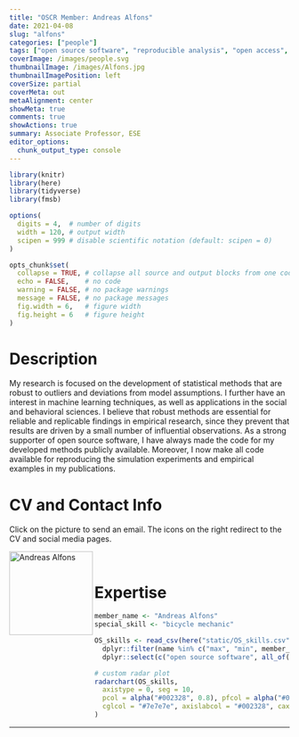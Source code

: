 ```yaml
---
title: "OSCR Member: Andreas Alfons"
date: 2021-04-08
slug: "alfons"
categories: ["people"]
tags: ["open source software", "reproducible analysis", "open access", "bicycle mechanic", "school-ese"] # top 3 categories + unique + school
coverImage: /images/people.svg
thumbnailImage: /images/Alfons.jpg
thumbnailImagePosition: left
coverSize: partial
coverMeta: out
metaAlignment: center
showMeta: true
comments: true
showActions: true
summary: Associate Professor, ESE
editor_options: 
  chunk_output_type: console
---
```


```r

library(knitr)
library(here)
library(tidyverse)
library(fmsb)

options(
  digits = 4,  # number of digits
  width = 120, # output width
  scipen = 999 # disable scientific notation (default: scipen = 0)
)

opts_chunk$set(
  collapse = TRUE, # collapse all source and output blocks from one code chunk into a single block
  echo = FALSE,    # no code
  warning = FALSE, # no package warnings
  message = FALSE, # no package messages
  fig.width = 6,   # figure width
  fig.height = 6   # figure height
)

```

# Description

My research is focused on the development of statistical methods that are robust to outliers and deviations from model assumptions. I further have an interest in machine learning techniques, as well as applications in the social and behavioral sciences. I believe that robust methods are essential for reliable and replicable findings in empirical research, since they prevent that results are driven by a small number of influential observations. As a strong supporter of open source software, I have always made the code for my developed methods publicly available. Moreover, I now make all code available for reproducing the simulation experiments and empirical examples in my publications.

# CV and Contact Info

Click on the picture to send an email. The icons on the right redirect to the CV and social media pages.

<!-- EMAIL -->
<p>
  <a href="mailto:alfons@ese.eur.nl">
  <img border="0" alt="Andreas Alfons" src="/images/Alfons.jpg" width="150" height="150" align="left">
  </a>
</p>

<!-- CV -->
<p align="center">
  <a href="https://personal.eur.nl/alfons/CV.pdf" class="fa fa-file fa-2x" style="color:#00B969;">
  </a>
</p>

<!-- GITHUB -->
<p align="center">
  <a href="https://github.com/aalfons" class="fa fa-github fa-2x" style="color:#000000;">
  </a>
</p>

<!-- ORCID -->
<p align="center">
  <a href="https://orcid.org/0000-0002-2513-3788" class="ai ai-orcid fa-2x" style="color:#000000;">
  </a>
</p>

<BR>

# Expertise

```r

member_name <- "Andreas Alfons"
special_skill <- "bicycle mechanic"

OS_skills <- read_csv(here("static/OS_skills.csv")) %>%
  dplyr::filter(name %in% c("max", "min", member_name)) %>%
  dplyr::select(c("open source software", all_of(special_skill), "open access", "reproducible analysis", "data sharing", "data management"))

# custom radar plot
radarchart(OS_skills,
  axistype = 0, seg = 10,
  pcol = alpha("#002328", 0.8), pfcol = alpha("#00B969", 0.6), plwd = 4, centerzero = TRUE, # polygon
  cglcol = "#7e7e7e", axislabcol = "#002328", caxislabels = seq(0, 10, 2), cglwd = 0.8 # grid
)

```

***


